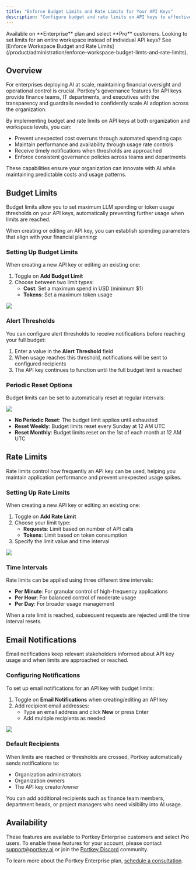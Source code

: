 ```yaml
---
title: "Enforce Budget Limits and Rate Limits for Your API Keys"
description: "Configure budget and rate limits on API keys to effectively manage AI spending and usage across your organization"
---
```


<Info>
Available on **Enterprise** plan and select **Pro** customers.
</Info>

<Tip>
Looking to set limits for an entire workspace instead of individual API keys? See [Enforce Workspace Budget and Rate Limits](/product/administration/enforce-workspace-budget-limts-and-rate-limits).
</Tip>

## Overview
For enterprises deploying AI at scale, maintaining financial oversight and operational control is crucial. Portkey's governance features for API keys provide finance teams, IT departments, and executives with the transparency and guardrails needed to confidently scale AI adoption across the organization.

By implementing budget and rate limits on API keys at both organization and workspace levels, you can:

- Prevent unexpected cost overruns through automated spending caps
- Maintain performance and availability through usage rate controls
- Receive timely notifications when thresholds are approached
- Enforce consistent governance policies across teams and departments

These capabilities ensure your organization can innovate with AI while maintaining predictable costs and usage patterns.


## Budget Limits

Budget limits allow you to set maximum LLM spending or token usage thresholds on your API keys, automatically preventing further usage when limits are reached.

When creating or editing an API key, you can establish spending parameters that align with your financial planning:




### Setting Up Budget Limits

When creating a new API key or editing an existing one:

1. Toggle on **Add Budget Limit**
2. Choose between two limit types:
   - **Cost**: Set a maximum spend in USD (minimum $1)
   - **Tokens**: Set a maximum token usage

<Frame caption="Budget limit configuration">
  <img src="/images/product/budget-limits-options.png" />
</Frame>

### Alert Thresholds

You can configure alert thresholds to receive notifications before reaching your full budget:

1. Enter a value in the **Alert Threshold** field
2. When usage reaches this threshold, notifications will be sent to configured recipients
3. The API key continues to function until the full budget limit is reached

### Periodic Reset Options

Budget limits can be set to automatically reset at regular intervals:

<Frame caption="Periodic reset options">
  <img src="/images/product/periodic-reset.png" />
</Frame>

- **No Periodic Reset**: The budget limit applies until exhausted
- **Reset Weekly**: Budget limits reset every Sunday at 12 AM UTC
- **Reset Monthly**: Budget limits reset on the 1st of each month at 12 AM UTC

## Rate Limits

Rate limits control how frequently an API key can be used, helping you maintain application performance and prevent unexpected usage spikes.

### Setting Up Rate Limits

When creating a new API key or editing an existing one:

1. Toggle on **Add Rate Limit**
2. Choose your limit type:
   - **Requests**: Limit based on number of API calls
   - **Tokens**: Limit based on token consumption
3. Specify the limit value and time interval

<Frame caption="Rate limit configuration">
  <img src="/images/product/rate-limit.png" />
</Frame>

### Time Intervals

Rate limits can be applied using three different time intervals:

- **Per Minute**: For granular control of high-frequency applications
- **Per Hour**: For balanced control of moderate usage
- **Per Day**: For broader usage management

When a rate limit is reached, subsequent requests are rejected until the time interval resets.

## Email Notifications

Email notifications keep relevant stakeholders informed about API key usage and when limits are approached or reached.

### Configuring Notifications

To set up email notifications for an API key with budget limits:

1. Toggle on **Email Notifications** when creating/editing an API key
2. Add recipient email addresses:
   - Type an email address and click **New** or press Enter
   - Add multiple recipients as needed

<Frame caption="Email notification setup">
  <img src="/images/product/email.png" />
</Frame>

### Default Recipients

When limits are reached or thresholds are crossed, Portkey automatically sends notifications to:

- Organization administrators
- Organization owners
- The API key creator/owner

You can add additional recipients such as finance team members, department heads, or project managers who need visibility into AI usage.

## Availability

These features are available to Portkey Enterprise customers and select Pro users. To enable these features for your account, please contact [support@portkey.ai](mailto:support@portkey.ai) or join the [Portkey Discord](https://portkey.ai/community) community.

To learn more about the Portkey Enterprise plan, [schedule a consultation](https://portkey.sh/demo-16).
